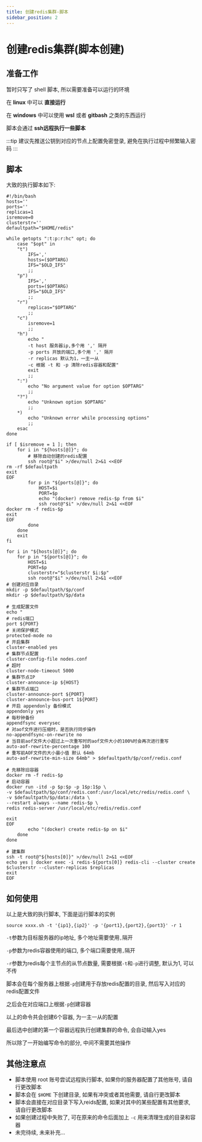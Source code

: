 ```yaml
---
title: 创建redis集群-脚本
sidebar_position: 2
---
```


# 创建redis集群(脚本创建)

## 准备工作

暂时只写了 shell 脚本, 所以需要准备可以运行的环境

在 **linux** 中可以 **直接运行**

在 **windows** 中可以使用 **wsl** 或者 **gitbash** 之类的东西运行

脚本会通过 **ssh远程执行一些脚本**

:::tip
建议先推送公钥到对应的节点上配置免密登录, 避免在执行过程中频繁输入密码
:::

## 脚本

大致的执行脚本如下:

```shell
#!/bin/bash
hosts=''
ports=''
replicas=1
isremove=0
clusterstr=''
defaultpath="$HOME/redis"

while getopts ":t:p:r:hc" opt; do
    case "$opt" in
    "t")
        IFS=','
        hosts=($OPTARG)
        IFS="$OLD_IFS"
        ;;
    "p")
        IFS=','
        ports=($OPTARG)
        IFS="$OLD_IFS"
        ;;
    "r")
        replicas="$OPTARG"
        ;;
    "c")
        isremove=1
        ;;
    "h")
        echo "
        -t host 服务器ip,多个用 ',' 隔开
        -p ports 开放的端口,多个用 ',' 隔开
        -r replicas 默认为1，一主一从
        -c 根据 -t 和 -p 清除redis容器和配置"
        exit
        ;;
    ":")
        echo "No argument value for option $OPTARG"
        ;;
    "?")
        echo "Unknown option $OPTARG"
        ;;
    *)
        echo "Unknown error while processing options"
        ;;
    esac
done

if [ $isremove = 1 ]; then
    for i in "${hosts[@]}"; do
        # 移除自动创建的redis配置
        ssh root@"$i" >/dev/null 2>&1 <<EOF
rm -rf $defaultpath
exit
EOF
        for p in "${ports[@]}"; do
            HOST=$i
            PORT=$p
            echo "(docker) remove redis-$p from $i"
            ssh root@"$i" >/dev/null 2>&1 <<EOF
docker rm -f redis-$p
exit
EOF
        done
    done
    exit
fi

for i in "${hosts[@]}"; do
    for p in "${ports[@]}"; do
        HOST=$i
        PORT=$p
        clusterstr="$clusterstr $i:$p"
        ssh root@"$i" >/dev/null 2>&1 <<EOF
# 创建对应目录
mkdir -p $defaultpath/$p/conf
mkdir -p $defaultpath/$p/data

# 生成配置文件
echo "
# redis端口
port ${PORT}
# 关闭保护模式
protected-mode no
# 开启集群
cluster-enabled yes
# 集群节点配置
cluster-config-file nodes.conf
# 超时
cluster-node-timeout 5000
# 集群节点IP
cluster-announce-ip ${HOST}
# 集群节点端口
cluster-announce-port ${PORT}
cluster-announce-bus-port 1${PORT}
# 开启 appendonly 备份模式
appendonly yes
# 每秒钟备份
appendfsync everysec
# 对aof文件进行压缩时，是否执行同步操作
no-appendfsync-on-rewrite no
# 当目前aof文件大小超过上一次重写时的aof文件大小的100%时会再次进行重写
auto-aof-rewrite-percentage 100
# 重写前AOF文件的大小最小值 默认 64mb
auto-aof-rewrite-min-size 64mb" > $defaultpath/$p/conf/redis.conf

# 先移除旧容器
docker rm -f redis-$p
# 启动容器
docker run -itd -p $p:$p -p 1$p:1$p \
-v $defaultpath/$p/conf/redis.conf:/usr/local/etc/redis/redis.conf \
-v $defaultpath/$p/data:/data \
--restart always --name redis-$p \
redis redis-server /usr/local/etc/redis/redis.conf

exit
EOF
        echo "(docker) create redis-$p on $i"
    done
done

# 建集群
ssh -t root@"${hosts[0]}" >/dev/null 2>&1 <<EOF
echo yes | docker exec -i redis-${ports[0]} redis-cli --cluster create $clusterstr --cluster-replicas $replicas
exit
EOF

```

## 如何使用

以上是大致的执行脚本, 下面是运行脚本的实例

```shell
source xxxx.sh -t '{ip1},{ip2}' -p '{port1},{port2},{port3}' -r 1
```

`-t`参数为目标服务器的ip地址, 多个地址需要使用`,`隔开

`-p`参数为redis容器使用的端口, 多个端口需要使用`,`隔开

`-r`参数为redis每个主节点的从节点数量, 需要根据`-t`和`-p`进行调整, 默认为1, 可以不传

脚本会在每个服务器上根据`-p`创建用于存放redis配置的目录, 然后写入对应的redis配置文件

之后会在对应端口上根据`-p`创建容器

以上的命令共会创建6个容器, 为一主一从的配置

最后选中创建的第一个容器远程执行创建集群的命令, 会自动输入yes

所以除了一开始编写命令的部分, 中间不需要其他操作

## 其他注意点

* 脚本使用 root 账号尝试远程执行脚本, 如果你的服务器配置了其他账号, 请自行更改脚本
* 脚本会在 `$HOME` 下创建目录, 如果有冲突或者其他需要, 请自行更改脚本
* 脚本会直接在对应目录下写入reids配置, 如果对其中的某些配置有其他要求, 请自行更改脚本
* 如果创建过程中失败了, 可在原来的命令后面加上 `-c` 用来清理生成的目录和容器
* 未完待续, 未来补充...


